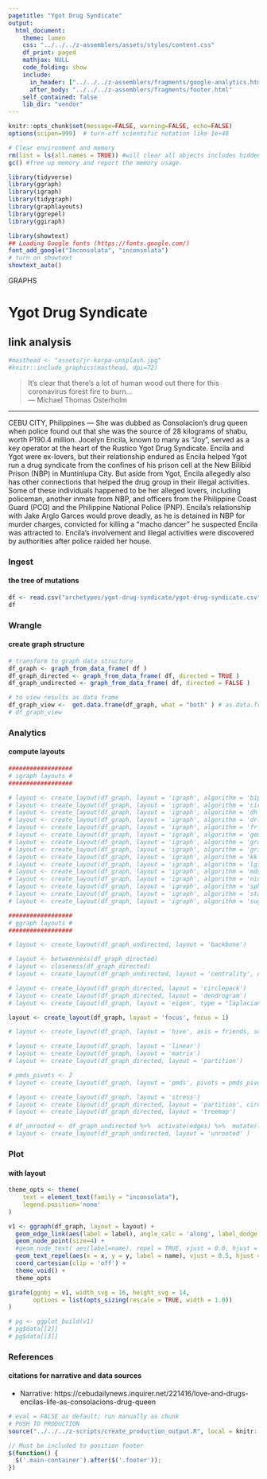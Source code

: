 ```yaml
---
pagetitle: "Ygot Drug Syndicate"
output:
  html_document:
    theme: lumen
    css: "../../../z-assemblers/assets/styles/content.css"
    df_print: paged
    mathjax: NULL
    code_folding: show
    include:
      in_header: ["../../../z-assemblers/fragments/google-analytics.html", "../../../z-assemblers/fragments/header.html"]
      after_body: "../../../z-assemblers/fragments/footer.html"
    self_contained: false
    lib_dir: "vendor"
---
```


```r

knitr::opts_chunk$set(message=FALSE, warning=FALSE, echo=FALSE)
options(scipen=999)  # turn-off scientific notation like 1e+48

# Clear environment and memory
rm(list = ls(all.names = TRUE)) #will clear all objects includes hidden objects.
gc() #free up memory and report the memory usage.

library(tidyverse)
library(ggraph)
library(igraph)
library(tidygraph)
library(graphlayouts)
library(ggrepel)
library(ggiraph)

library(showtext)
## Loading Google fonts (https://fonts.google.com/)
font_add_google("Inconsolata", "inconsolata")
# turn on showtext
showtext_auto()

```

<div class="activity">
GRAPHS  
</div>

# Ygot Drug Syndicate
## link analysis 


```r

#masthead <- "assets/jr-korpa-unsplash.jpg"
#knitr::include_graphics(masthead, dpi=72)

```


> It's clear that there's a lot of human wood out there for this coronavirus forest fire to burn...\
--- Michael Thomas Osterholm\

***

CEBU CITY, Philippines — She was dubbed as Consolacion’s drug queen when police found out that she was the source of 28 kilograms of shabu, worth P190.4 million. Jocelyn Encila, known to many as "Joy", served as a key operator at the heart of the Rustico Ygot Drug Syndicate. Encila and Ygot were ex-lovers, but their relationship endured as Encila helped Ygot run a drug syndicate from the confines of his prison cell at the New Bilibid Prison (NBP) in Muntinlupa City. But aside from Ygot, Encila allegedly also has other connections that helped the drug group in their illegal activities. Some of these individuals happened to be her alleged lovers, including policeman, another inmate from NBP, and officers from the Philippine Coast Guard (PCG) and the Philippine National Police (PNP). Encila's relationship with Jake Arglo Garces would prove deadly, as he is detained in NBP for murder charges, convicted for killing a "macho dancer" he suspected Encila was attracted to. Encila's involvement and illegal activities were discovered by authorities after police raided her house. 

### Ingest
#### the tree of mutations


```r

df <- read.csv("archetypes/ygot-drug-syndicate/ygot-drug-syndicate.csv", header = TRUE, stringsAsFactors = FALSE)
df

```


### Wrangle
#### create graph structure


```r

# transform to graph data structure
df_graph <- graph_from_data_frame( df )
df_graph_directed <- graph_from_data_frame( df, directed = TRUE )
df_graph_undirected <- graph_from_data_frame( df, directed = FALSE )

# to view results as data frame
df_graph_view <-  get.data.frame(df_graph, what = "both" ) # as.data.frame(get.edgelist(df_graph))
# df_graph_view

```


### Analytics
#### compute layouts


```r

##################
# igraph layouts #
##################

# layout <- create_layout(df_graph, layout = 'igraph', algorithm = 'bipartite')
# layout <- create_layout(df_graph, layout = 'igraph', algorithm = 'circle')
# layout <- create_layout(df_graph, layout = 'igraph', algorithm = 'dh')
# layout <- create_layout(df_graph, layout = 'igraph', algorithm = 'drl')
# layout <- create_layout(df_graph, layout = 'igraph', algorithm = 'fr')
# layout <- create_layout(df_graph, layout = 'igraph', algorithm = 'gem')
# layout <- create_layout(df_graph, layout = 'igraph', algorithm = 'graphopt')
# layout <- create_layout(df_graph, layout = 'igraph', algorithm = 'grid')
# layout <- create_layout(df_graph, layout = 'igraph', algorithm = 'kk')
# layout <- create_layout(df_graph, layout = 'igraph', algorithm = 'lgl')
# layout <- create_layout(df_graph, layout = 'igraph', algorithm = 'mds')
# layout <- create_layout(df_graph, layout = 'igraph', algorithm = 'nicely')
# layout <- create_layout(df_graph, layout = 'igraph', algorithm = 'sphere')
# layout <- create_layout(df_graph, layout = 'igraph', algorithm = 'star')
# layout <- create_layout(df_graph, layout = 'igraph', algorithm = 'sugiyama')

##################
# ggraph layouts #
##################

# layout <- create_layout(df_graph_undirected, layout = 'backbone')

# layout <- betweenness(df_graph_directed)
# layout <- closeness(df_graph_directed)
# layout <- create_layout(df_graph_undirected, layout = 'centrality', centrality = centrality_bc)

# layout <- create_layout(df_graph_directed, layout = 'circlepack')
# layout <- create_layout(df_graph_directed, layout = 'dendrogram')
# layout <- create_layout(df_graph, layout = 'eigen', type = "laplacian", eigenvector = "smallest")

layout <- create_layout(df_graph, layout = 'focus', focus = 1)

# layout <- create_layout(df_graph, layout = 'hive', axis = friends, sort.by = degree)

# layout <- create_layout(df_graph, layout = 'linear')
# layout <- create_layout(df_graph, layout = 'matrix')
# layout <- create_layout(df_graph_directed, layout = 'partition')

# pmds_pivots <- 2
# layout <- create_layout(df_graph, layout = 'pmds', pivots = pmds_pivots)

# layout <- create_layout(df_graph, layout = 'stress')
# layout <- create_layout(df_graph_directed, layout = 'partition', circular = TRUE)
# layout <- create_layout(df_graph_directed, layout = 'treemap')

# df_unrooted <- df_graph_undirected %>%  activate(edges) %>%  mutate(length = runif(n()))
# layout <- create_layout(df_graph_undirected, layout = 'unrooted' )

```


### Plot
#### with layout


```r

theme_opts <- theme(
    text = element_text(family = "inconsolata"), 
    legend.position='none'
)

v1 <- ggraph(df_graph, layout = layout) + 
  geom_edge_link(aes(label = label), angle_calc = 'along', label_dodge = unit(2.5, 'mm'), size = 5, family = "inconsolata") +
  geom_node_point(size=4) +
  #geom_node_text( aes(label=name), repel = TRUE, vjust = 0.0, hjust = 0.5, nudge_y = 0.1, size = 6, family = "inconsolata") +
  geom_text_repel(aes(x = x, y = y, label = name), vjust = 0.5, hjust = 0.5, point.size = 10, direction = "both", size = 6, family = "inconsolata") +
  coord_cartesian(clip = 'off') + 
  theme_void() +
  theme_opts

girafe(ggobj = v1, width_svg = 16, height_svg = 14,
       options = list(opts_sizing(rescale = TRUE, width = 1.0))
)

# pg <- ggplot_build(v1)
# pg$data[[2]]
# pg$data[[3]]

```


### References
#### citations for narrative and data sources

* Narrative: https://cebudailynews.inquirer.net/221416/love-and-drugs-encilas-life-as-consolacions-drug-queen


```r

# eval = FALSE as default; run manually as chunk
# PUSH TO PRODUCTION
source("../../../z-scripts/create_production_output.R", local = knitr::knit_global())

```


```js

// Must be included to position footer
$(function() {
  $('.main-container').after($('.footer'));
})

```

